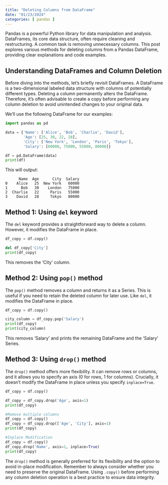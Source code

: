 ```yaml
---
title: "Deleting Columns from DataFrame"
date: "01/23/2024"
categories: [ pandas ]
---
```



Pandas is a powerful Python library for data manipulation and analysis.  DataFrames, its core data structure, often require cleaning and restructuring.  A common task is removing unnecessary columns. This post explores various methods for deleting columns from a Pandas DataFrame, providing clear explanations and code examples.


## Understanding DataFrames and Column Deletion

Before diving into the methods, let's briefly revisit DataFrames. A DataFrame is a two-dimensional labeled data structure with columns of potentially different types.  Deleting a column permanently alters the DataFrame.  Therefore, it's often advisable to create a copy before performing any column deletion to avoid unintended changes to your original data.

We'll use the following DataFrame for our examples:

```python
import pandas as pd

data = {'Name': ['Alice', 'Bob', 'Charlie', 'David'],
        'Age': [25, 30, 22, 28],
        'City': ['New York', 'London', 'Paris', 'Tokyo'],
        'Salary': [60000, 75000, 55000, 80000]}

df = pd.DataFrame(data)
print(df)
```

This will output:

```
      Name  Age      City  Salary
0    Alice   25  New York   60000
1      Bob   30    London   75000
2  Charlie   22     Paris   55000
3    David   28     Tokyo   80000
```


## Method 1: Using `del` keyword

The `del` keyword provides a straightforward way to delete a column.  However, it modifies the DataFrame in place.

```python
df_copy = df.copy()

del df_copy['City']
print(df_copy)
```

This removes the 'City' column.


## Method 2: Using `pop()` method

The `pop()` method removes a column and returns it as a Series.  This is useful if you need to retain the deleted column for later use.  Like `del`, it modifies the DataFrame in place.

```python
df_copy = df.copy()

city_column = df_copy.pop('Salary')
print(df_copy)
print(city_column)
```

This removes 'Salary' and prints the remaining DataFrame and the 'Salary' Series.



## Method 3: Using `drop()` method

The `drop()` method offers more flexibility. It can remove rows or columns, and it allows you to specify an axis (0 for rows, 1 for columns).  Crucially, it doesn't modify the DataFrame in place unless you specify `inplace=True`.

```python
df_copy = df.copy()

df_copy = df_copy.drop('Age', axis=1)
print(df_copy)

#Remove multiple columns
df_copy = df.copy()
df_copy = df_copy.drop(['Age', 'City'], axis=1)
print(df_copy)

#Inplace Modification
df_copy = df.copy()
df_copy.drop('Name', axis=1, inplace=True)
print(df_copy)
```

The `drop()` method is generally preferred for its flexibility and the option to avoid in-place modification.  Remember to always consider whether you need to preserve the original DataFrame.  Using `.copy()`  before performing any column deletion operation is a best practice to ensure data integrity.

